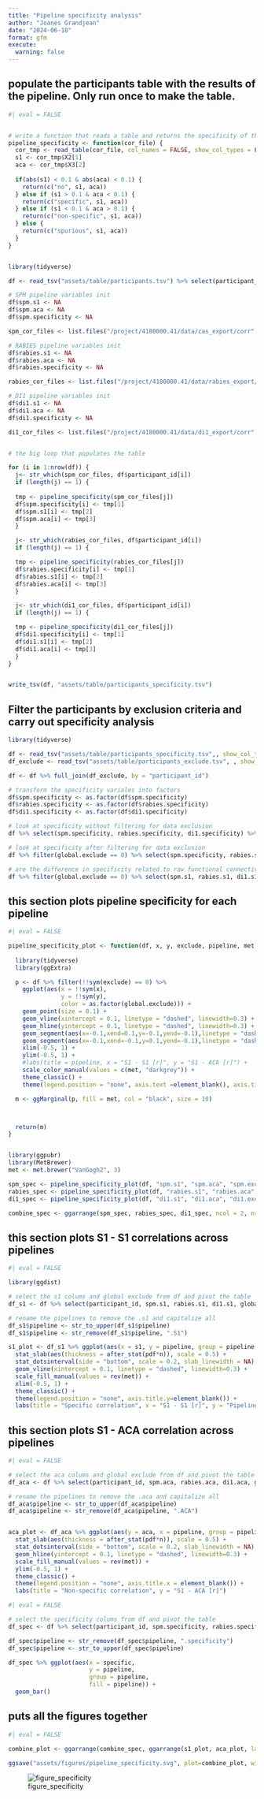 ```yaml
---
title: "Pipeline specificity analysis"
author: "Joanes Grandjean"
date: "2024-06-18"
format: gfm
execute: 
  warning: false
---
```



## populate the participants table with the results of the pipeline. Only run once to make the table. 
```r
#| eval = FALSE


# write a function that reads a table and returns the specificity of the pipeline
pipeline_specificity <- function(cor_file) {
  cor_tmp <- read_table(cor_file, col_names = FALSE, show_col_types = FALSE)
  s1 <- cor_tmp$X2[1]
  aca <- cor_tmp$X3[2]
  
  if(abs(s1) < 0.1 & abs(aca) < 0.1) {
    return(c("no", s1, aca))
  } else if (s1 > 0.1 & aca < 0.1) {
    return(c("specific", s1, aca))
  } else if (s1 < 0.1 & aca > 0.1) {
    return(c("non-specific", s1, aca))
  } else {
    return(c("spurious", s1, aca))
  }
}


library(tidyverse)

df <- read_tsv("assets/table/participants.tsv") %>% select(participant_id)

# SPM pipeline variables init
df$spm.s1 <- NA
df$spm.aca <- NA
df$spm.specificity <- NA

spm_cor_files <- list.files("/project/4180000.41/data/cas_export/corr", full.names = TRUE)

# RABIES pipeline variables init
df$rabies.s1 <- NA
df$rabies.aca <- NA
df$rabies.specificity <- NA

rabies_cor_files <- list.files("/project/4180000.41/data/rabies_export/corr", full.names = TRUE)

# DI1 pipeline variables init
df$di1.s1 <- NA
df$di1.aca <- NA
df$di1.specificity <- NA

di1_cor_files <- list.files("/project/4180000.41/data/di1_export/corr", full.names = TRUE)


# the big loop that populates the table

for (i in 1:nrow(df)) {
  j<- str_which(spm_cor_files, df$participant_id[i])
  if (length(j) == 1) {
  
  tmp <- pipeline_specificity(spm_cor_files[j])
  df$spm.specificity[i] <- tmp[1]
  df$spm.s1[i] <- tmp[2]
  df$spm.aca[i] <- tmp[3] 
  }

  j<- str_which(rabies_cor_files, df$participant_id[i])
  if (length(j) == 1) {

  tmp <- pipeline_specificity(rabies_cor_files[j])
  df$rabies.specificity[i] <- tmp[1]
  df$rabies.s1[i] <- tmp[2]
  df$rabies.aca[i] <- tmp[3]
  }

  j<- str_which(di1_cor_files, df$participant_id[i])
  if (length(j) == 1) {

  tmp <- pipeline_specificity(di1_cor_files[j])
  df$di1.specificity[i] <- tmp[1]
  df$di1.s1[i] <- tmp[2]
  df$di1.aca[i] <- tmp[3]
  }
}


write_tsv(df, "assets/table/participants_specificity.tsv")

```

## Filter the participants by exclusion criteria and carry out specificity analysis

```r
library(tidyverse)

df <- read_tsv("assets/table/participants_specificity.tsv",, show_col_types = FALSE)
df_exclude <- read_tsv("assets/table/participants_exclude.tsv", , show_col_types = FALSE)

df <- df %>% full_join(df_exclude, by = "participant_id")

# transform the specificity variales into factors
df$spm.specificity <- as.factor(df$spm.specificity)
df$rabies.specificity <- as.factor(df$rabies.specificity)
df$di1.specificity <- as.factor(df$di1.specificity)

```

```r
# look at specificity without filtering for data exclusion
df %>% select(spm.specificity, rabies.specificity, di1.specificity) %>% summary()
```

```r
# look at specificity after filtering for data exclusion
df %>% filter(global.exclude == 0) %>% select(spm.specificity, rabies.specificity, di1.specificity) %>% summary()
```

```r
# are the difference in specificity related to raw functional connectivity between s1?
df %>% filter(global.exclude == 0) %>% select(spm.s1, rabies.s1, di1.s1) %>% summary()

``` 


## this section plots pipeline specificity for each pipeline
```r
#| eval = FALSE

pipeline_specificity_plot <- function(df, x, y, exclude, pipeline, met){
  
  library(tidyverse)
  library(ggExtra)

  p <- df %>% filter(!!sym(exclude) == 0) %>%
    ggplot(aes(x = !!sym(x), 
               y = !!sym(y), 
               color = as.factor(global.exclude))) + 
    geom_point(size = 0.1) + 
    geom_vline(xintercept = 0.1, linetype = "dashed", linewidth=0.3) + 
    geom_hline(yintercept = 0.1, linetype = "dashed", linewidth=0.3) + 
    geom_segment(aes(x=-0.1,xend=0.1,y=-0.1,yend=-0.1),linetype = "dashed", linewidth=0.3, colour='black') + 
    geom_segment(aes(x=-0.1,xend=-0.1,y=0.1,yend=-0.1),linetype = "dashed", linewidth=0.3, colour='black') + 
    xlim(-0.5, 1) + 
    ylim(-0.5, 1) + 
    #labs(title = pipeline, x = "S1 - S1 [r]", y = "S1 - ACA [r]") +
    scale_color_manual(values = c(met, "darkgrey")) +
    theme_classic() +
    theme(legend.position = "none", axis.text =element_blank(), axis.title = element_blank(), axis.ticks = element_blank()) 

  m <- ggMarginal(p, fill = met, col = "black", size = 10) 



  return(m)
}


library(ggpubr)
library(MetBrewer)
met <- met.brewer("VanGogh2", 3)

spm_spec <- pipeline_specificity_plot(df, "spm.s1", "spm.aca", "spm.exclude", "SPM", met[1])
rabies_spec <- pipeline_specificity_plot(df, "rabies.s1", "rabies.aca", "rabies.exclude", "RABIES", met[2])
di1_spec <- pipeline_specificity_plot(df, "di1.s1", "di1.aca", "di1.exclude", "DI1", met[3])

combine_spec <- ggarrange(spm_spec, rabies_spec, di1_spec, ncol = 2, nrow = 2, labels = c("A", "B", "C"))
```

## this section plots S1 - S1 correlations across pipelines
```r
#| eval = FALSE

library(ggdist)

# select the s1 colums and global exclude from df and pivot the table
df_s1 <- df %>% select(participant_id, spm.s1, rabies.s1, di1.s1, global.exclude) %>% pivot_longer(cols = c(spm.s1, rabies.s1, di1.s1), names_to = "pipeline", values_to = "s1")

# rename the pipelines to remove the .s1 and capitalize all
df_s1$pipeline <- str_to_upper(df_s1$pipeline)
df_s1$pipeline <- str_remove(df_s1$pipeline, ".S1")

s1_plot <- df_s1 %>% ggplot(aes(x = s1, y = pipeline, group = pipeline, fill = pipeline)) + 
  stat_slab(aes(thickness = after_stat(pdf*n)), scale = 0.5) + 
  stat_dotsinterval(side = "bottom", scale = 0.2, slab_linewidth = NA) +
  geom_vline(xintercept = 0.1, linetype = "dashed", linewidth=0.3) +
  scale_fill_manual(values = rev(met)) +
  xlim(-0.5, 1) +
  theme_classic() + 
  theme(legend.position = "none", axis.title.y=element_blank()) +
  labs(title = "Specific correlation", x = "S1 - S1 [r]", y = "Pipeline")

```

## this section plots S1 - ACA correlation across pipelines
```r
#| eval = FALSE

# select the aca colums and global exclude from df and pivot the table
df_aca <- df %>% select(participant_id, spm.aca, rabies.aca, di1.aca, global.exclude) %>% pivot_longer(cols = c(spm.aca, rabies.aca, di1.aca), names_to = "pipeline", values_to = "aca")

# rename the pipelines to remove the .aca and capitalize all
df_aca$pipeline <- str_to_upper(df_aca$pipeline)
df_aca$pipeline <- str_remove(df_aca$pipeline, ".ACA")


aca_plot <- df_aca %>% ggplot(aes(y = aca, x = pipeline, group = pipeline, fill = pipeline)) + 
  stat_slab(aes(thickness = after_stat(pdf*n)), scale = 0.5) + 
  stat_dotsinterval(side = "bottom", scale = 0.2, slab_linewidth = NA) +
  geom_hline(yintercept = 0.1, linetype = "dashed", linewidth=0.3) + 
  scale_fill_manual(values = rev(met)) +
  ylim(-0.5, 1) +
  theme_classic() + 
  theme(legend.position = "none", axis.title.x = element_blank()) + 
  labs(title = "Non-specific correlation", y = "S1 - ACA [r]")

```

```r
#| eval = FALSE

# select the specificity colums from df and pivot the table
df_spec <- df %>% select(participant_id, spm.specificity, rabies.specificity, di1.specificity) %>% pivot_longer(cols = c(spm.specificity, rabies.specificity, di1.specificity), names_to = "pipeline", values_to = "specific")

df_spec$pipeline <- str_remove(df_spec$pipeline, ".specificity")
df_spec$pipeline <- str_to_upper(df_spec$pipeline)

df_spec %>% ggplot(aes(x = specific, 
                       y = pipeline, 
                       group = pipeline, 
                       fill = pipeline)) + 
  geom_bar()

```

## puts all the figures together
```r
#| eval = FALSE

combine_plot <- ggarrange(combine_spec, ggarrange(s1_plot, aca_plot, labels = c("E", "F"), ncol = 1, nrow = 2), ncol = 2, nrow = 1)

ggsave("assets/figures/pipeline_specificity.svg", plot=combine_plot, width = 180, height = 120, unit = 'mm', dpi = 300)
```

![figure_specificity]("assets/figures/pipeline_specificity.svg")
